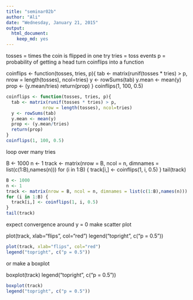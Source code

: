 ```yaml
---
title: "seminar02b"
author: "Ali"
date: "Wednesday, January 21, 2015"
output:
  html_document:
    keep_md: yes
---
```


tosses = times the coin is flipped in one try
tries = toss events
p = probability of getting a head
turn coinflips into a function

coinflips <- function(tosses, tries, p){
  tab <- matrix(runif(tosses * tries) > p,
              nrow = length(tosses), ncol=tries)
  y <- rowSums(tab)
  y.mean <- mean(y)
  prop <- (y.mean/tries)
  return(prop)
}
coinflips(1, 100, 0.5)

```r
coinflips <- function(tosses, tries, p){
  tab <- matrix(runif(tosses * tries) > p,
              nrow = length(tosses), ncol=tries)
  y <- rowSums(tab)
  y.mean <- mean(y)
  prop <- (y.mean/tries)
  return(prop)
}
coinflips(1, 100, 0.5)
```

loop over many tries

B <- 1000
n <- 1
track <- matrix(nrow = B, ncol = n, dimnames = list(c(1:B),names(n)))
for (i in 1:B) {
  track[i,] <- coinflips(1, i, 0.5)
}
tail(track)
```r
B <- 1000
n <- 1
track <- matrix(nrow = B, ncol = n, dimnames = list(c(1:B),names(n)))
for (i in 1:B) {
  track[i,] <- coinflips(1, i, 0.5)
}
tail(track)
```
expect convergence around y = 0
make scatter plot

plot(track, xlab="flips", col="red")
legend("topright", c("p = 0.5"))

```r
plot(track, xlab="flips", col="red")
legend("topright", c("p = 0.5"))
```
or make a boxplot

boxplot(track)
legend("topright", c("p = 0.5"))

```r
boxplot(track)
legend("topright", c("p = 0.5"))
```